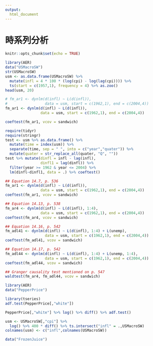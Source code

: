 ```yaml
---
output: 
  html_document
---
```

# 時系列分析
```r
knitr::opts_chunk$set(echo = TRUE)
```

```r
library(AER)
data("USMacroSW")
str(USMacroSW)
usm <- as.data.frame(USMacroSW) %>% 
  mutate(infl = 4 * 100 * (log(cpi) - log(lag(cpi)))) %>% 
  ts(start = c(1957,1), frequency = 4) %>% as.zoo()
head(usm, 20)
```


```r
# fm_ar1 <- dynlm(d(infl) ~ L(d(infl)),
#                 data = usm, start = c(1962,1), end = c(2004,4))
fm_ar1 <- dynlm(d(infl) ~ L(d(infl)),
                data = usm, start = c(1962,1), end = c(2004,4))

coeftest(fm_ar1, vcov = sandwich)
```


```r
require(tidyr)
require(stringr)
test <- usm %>% as.data.frame() %>% 
  mutate(time = index(usm)) %>%
  separate(time, sep = " ", into = c("year","quater")) %>% 
  mutate(quater = str_replace_all(quater, "Q", ""))
test %>% mutate(dinfl = infl - lag(infl),
                dinfl1 = lag(dinfl)) %>% 
  filter(year >= 1962 & year <= 2004) %>%
  lm(dinfl~dinfl1, data = .) %>% coeftest()
```



```r
## Equation 14.7, p. 536
fm_ar1 <- dynlm(d(infl) ~ L(d(infl)),
                data = usm, start = c(1962,1), end = c(2004,4))
coeftest(fm_ar1, vcov = sandwich)

## Equation 14.13, p. 538
fm_ar4 <- dynlm(d(infl) ~ L(d(infl), 1:4), 
                data = usm, start = c(1962,1), end = c(2004,4))
coeftest(fm_ar4, vcov = sandwich)

## Equation 14.16, p. 542
fm_adl41 <- dynlm(d(infl) ~ L(d(infl), 1:4) + L(unemp),
                  data = usm, start = c(1962,1), end = c(2004,4))
coeftest(fm_adl41, vcov = sandwich)

## Equation 14.17, p. 542
fm_adl44 <- dynlm(d(infl) ~ L(d(infl), 1:4) + L(unemp, 1:4),
                  data = usm, start = c(1962,1), end = c(2004,4))
coeftest(fm_adl44, vcov = sandwich)

## Granger causality test mentioned on p. 547
waldtest(fm_ar4, fm_adl44, vcov = sandwich)  
```

```r
library(AER)
data("PepperPrice")
```

```r
library(tseries)
adf.test(PepperPrice[,"white"])
```

```r
PepperPrice[,"white"] %>% log() %>% diff() %>% adf.test()
```


```r
usm <- USMacroSW[,"cpi"] %>% 
  log() %>% 400 * diff() %>% ts.intersect("infl" = .,USMacroSW)
colnames(usm) <- c("infl",colnames(USMacroSW))
```


```r
data("FrozenJuice")
```

